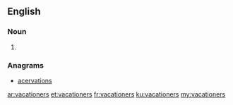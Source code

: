 ==English==

===Noun===
{{head|en}}

# {{plural of|vacationer}}

===Anagrams===
* [[acervations#English|acervations]]

[[ar:vacationers]]
[[et:vacationers]]
[[fr:vacationers]]
[[ku:vacationers]]
[[my:vacationers]]